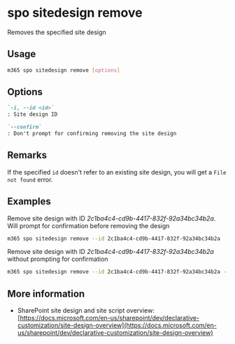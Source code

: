 
# spo sitedesign remove

Removes the specified site design

## Usage

```sh
m365 spo sitedesign remove [options]
```

## Options

```md definition-list
`-i, --id <id>`
: Site design ID

`--confirm`
: Don't prompt for confirming removing the site design
```

<Global />

## Remarks

If the specified `id` doesn't refer to an existing site design, you will get a `File not found` error.

## Examples

Remove site design with ID _2c1ba4c4-cd9b-4417-832f-92a34bc34b2a_. Will prompt for confirmation before removing the design

```sh
m365 spo sitedesign remove --id 2c1ba4c4-cd9b-4417-832f-92a34bc34b2a
```

Remove site design with ID _2c1ba4c4-cd9b-4417-832f-92a34bc34b2a_ without prompting for confirmation

```sh
m365 spo sitedesign remove --id 2c1ba4c4-cd9b-4417-832f-92a34bc34b2a --confirm
```

## More information

- SharePoint site design and site script overview: [https://docs.microsoft.com/en-us/sharepoint/dev/declarative-customization/site-design-overview](https://docs.microsoft.com/en-us/sharepoint/dev/declarative-customization/site-design-overview)
